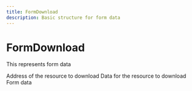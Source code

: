 ```yaml
---
title: FormDownload
description: Basic structure for form data
---
```


FormDownload
===============================================
This represents form data

<Reference>
  <Field name="href" type="string" nullable={true}>
    <Description>
      Address of the resource to download
    </Description>
  </Field>
  <Field name="data" type="string" nullable={true}>
    <Description>
      Data for the resource to download
    </Description>
  </Field>
  <Field name="form_data" type="string" nullable={true}>
    <Description>
      Form data
    </Description>
  </Field>
</Reference>